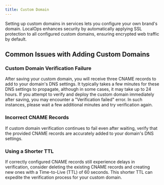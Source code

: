 ```yaml
---
title: Custom Domain
---
```


Setting up custom domains in services lets you configure your own brand's domain. LocalOps enhances security by
automatically applying SSL protection to all configured custom domains, ensuring encrypted web traffic by default.

## Common Issues with Adding Custom Domains

### Custom Domain Verification Failure

After saving your custom domain, you will receive three CNAME records to add to your domain's DNS settings. It typically
takes a few minutes for these DNS settings to propagate, although in some cases, it may take up to 24 hours. If you
attempt to verify and deploy the custom domain immediately after saving, you may encounter a "Verification failed"
error. In such instances, please wait a few additional minutes and try verification again.

### Incorrect CNAME Records

If custom domain verification continues to fail even after waiting, verify that the provided CNAME records are
accurately added to your domain's DNS settings.

### Using a Shorter TTL

If correctly configured CNAME records still experience delays in verification, consider deleting the existing CNAME
records and creating new ones with a Time-to-Live (TTL) of 60 seconds. This shorter TTL can expedite the verification
process for your custom domain.
